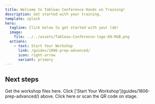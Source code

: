 ```yaml
---
title: Welcome to Tableau Conference Hands on Training!
description: Get started with your training.
template: splash
hero:
  tagline: Click below to get started with your lab!
  image:
    file: ../../assets/Tableau-Conference-logo-KO-RGB.png
  actions:
    - text: Start Your Workshop
      link: /guides/1806-prep-advanced/
      icon: right-arrow
      variant: primary
---
```



## Next steps

<CardGrid stagger>
	<Card title="Download Files" icon="document">
		Get the workshop files here.
	</Card>
	<Card title="Open the Manual" icon="open-book">
		Click ['Start Your Workshop'](guides/1806-prep-advanced/) above.
	</Card>
	<Card title="Fill out the workshop survey" icon="magnifier">
		Click here or scan the QR code on stage.
	</Card>
</CardGrid>
